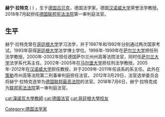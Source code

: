 {{blpunsourced|time=2020-07-30T12:30:56+00:00}}
'''赫宁·拉特克''' ({{lang-de|Henning Radtke}} {{bd|1962年|5月9日||}}) ，生于[[德国|德国]][[吕贝克|吕贝克]]，德国法学家。德国[[汉诺威大学|汉诺威大学]]荣誉法学教授。2018年7月起担任[[德国联邦宪法法院|德国联邦宪法法院]]第一审判庭法官。

== 生平 ==
赫宁·拉特克曾在[[哥廷根大学|哥廷根大学]]学习法学，并于1987年和1992年分别通过两次国家考试。1993年获得[[哥廷根大学|哥廷根大学]]法学博士学位。1998年-1999年在[[萨尔兰大学|萨尔兰大学]]担任刑法学教授。2000年-2002年担任德国萨尔兰州州高等法院法官，同时任[[萨尔兰大学|萨尔兰大学]]法学系代系主任。2002年-2005年在[[马尔堡大学|马尔堡大学]]担任刑法学教授。2005年-2012年在[[汉诺威大学|汉诺威大学]]担任教授，并于2009年-2011年任该系的系主任。此外在[[策勒|策勒]]市州高等法院第二刑事审判庭担任法官。
2012年3月29日，法官选举委员会将赫宁·拉特克选举为[[德国联邦最高法院|德国联邦最高法院]]的法官。2018年7月6日，赫宁·拉特克成为[[联邦宪法法院|联邦宪法法院]]第一审判庭法官。

{{normdaten}}
{{DEFAULTSORT:radtke}}
[[Category:德国法学家|Category:德国法学家]]
[[cat:漢諾瓦大學教師|cat:漢諾瓦大學教師]]
[[cat:德國法官|cat:德國法官]]
[[cat:哥廷根大學校友|cat:哥廷根大學校友]]